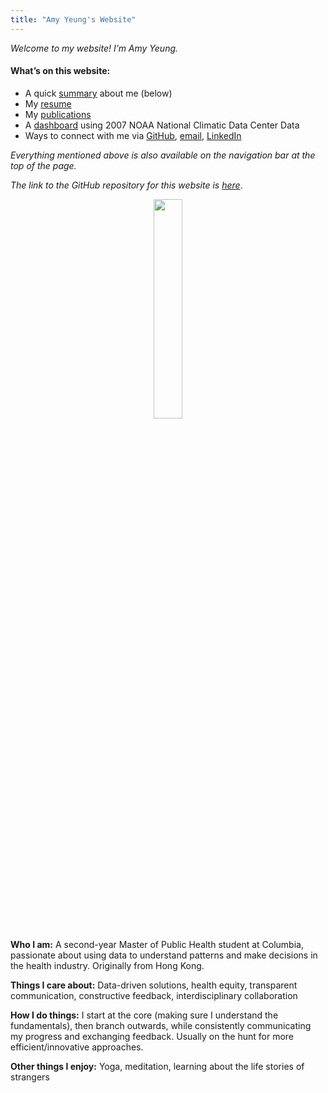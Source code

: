 ```yaml
---
title: "Amy Yeung's Website"
---
```


*Welcome to my website! I'm Amy Yeung.*

#### What's on this website:

* A quick [summary](index.html) about me (below)
* My [resume](resume.html)
* My [publications](publication.html)
* A [dashboard](dashboard.html) using 2007 NOAA National Climatic Data Center Data 
* Ways to connect with me via [GitHub](http://github.com/ay2543/), [email](mailto:amy715@gmail.com), [LinkedIn](http://linkedin.com/in/amy715)

*Everything mentioned above is also available on the navigation bar at the top of the page.*

*The link to the GitHub repository for this website is [here](https://github.com/ay2543/amyyeung.github.io)*.

<p style="text-align:center;"><img src="images/headshot.jpg" style="width:30%"></p>




**Who I am:** A second-year Master of Public Health student at Columbia, passionate about using data to understand patterns and make decisions in the health industry. Originally from Hong Kong.

**Things I care about:** Data-driven solutions, health equity, transparent communication, constructive feedback, interdisciplinary collaboration

**How I do things:** I start at the core (making sure I understand the fundamentals), then branch outwards, while consistently communicating my progress and exchanging feedback. Usually on the hunt for more efficient/innovative approaches.

**Other things I enjoy:** Yoga, meditation, learning about the life stories of strangers







